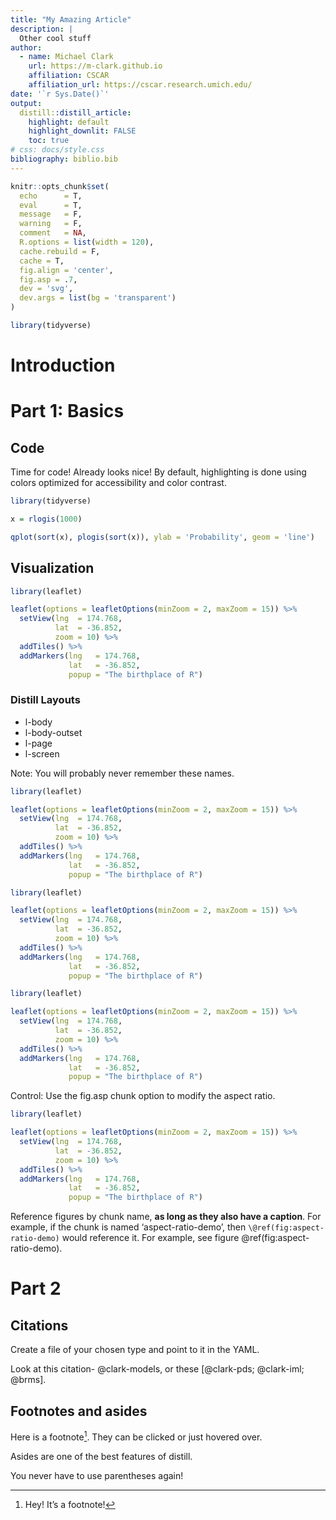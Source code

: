```yaml
---
title: "My Amazing Article"
description: |
  Other cool stuff
author:
  - name: Michael Clark
    url: https://m-clark.github.io
    affiliation: CSCAR
    affiliation_url: https://cscar.research.umich.edu/
date: '`r Sys.Date()`'
output:
  distill::distill_article:
    highlight: default
    highlight_downlit: FALSE
    toc: true
# css: docs/style.css
bibliography: biblio.bib
---
```


```r
knitr::opts_chunk$set(
  echo      = T, 
  eval      = T, 
  message   = F, 
  warning   = F, 
  comment   = NA,
  R.options = list(width = 120),
  cache.rebuild = F,
  cache = T,
  fig.align = 'center',
  fig.asp = .7,
  dev = 'svg',
  dev.args = list(bg = 'transparent')
)

library(tidyverse)
```


# Introduction


# Part 1: Basics

## Code

Time for code!  Already looks nice! By default, highlighting is done using colors optimized for accessibility and color contrast.

```r
library(tidyverse)

x = rlogis(1000)

qplot(sort(x), plogis(sort(x)), ylab = 'Probability', geom = 'line')
```

## Visualization


```r
library(leaflet)

leaflet(options = leafletOptions(minZoom = 2, maxZoom = 15)) %>%
  setView(lng  = 174.768,
          lat  = -36.852,
          zoom = 10) %>%
  addTiles() %>%
  addMarkers(lng   = 174.768,
             lat   = -36.852,
             popup = "The birthplace of R")
```

### Distill Layouts

- l-body
- l-body-outset
- l-page
- l-screen


Note: You will probably never remember these names.



```r
library(leaflet)

leaflet(options = leafletOptions(minZoom = 2, maxZoom = 15)) %>%
  setView(lng  = 174.768,
          lat  = -36.852,
          zoom = 10) %>%
  addTiles() %>%
  addMarkers(lng   = 174.768,
             lat   = -36.852,
             popup = "The birthplace of R")
```
```r
library(leaflet)

leaflet(options = leafletOptions(minZoom = 2, maxZoom = 15)) %>%
  setView(lng  = 174.768,
          lat  = -36.852,
          zoom = 10) %>%
  addTiles() %>%
  addMarkers(lng   = 174.768,
             lat   = -36.852,
             popup = "The birthplace of R")
```
```r
library(leaflet)

leaflet(options = leafletOptions(minZoom = 2, maxZoom = 15)) %>%
  setView(lng  = 174.768,
          lat  = -36.852,
          zoom = 10) %>%
  addTiles() %>%
  addMarkers(lng   = 174.768,
             lat   = -36.852,
             popup = "The birthplace of R")
```



Control: Use the fig.asp chunk option to modify the aspect ratio.

```r
library(leaflet)

leaflet(options = leafletOptions(minZoom = 2, maxZoom = 15)) %>%
  setView(lng  = 174.768,
          lat  = -36.852,
          zoom = 10) %>%
  addTiles() %>%
  addMarkers(lng   = 174.768,
             lat   = -36.852,
             popup = "The birthplace of R")
```


Reference figures by chunk name, **as long as they also have a caption**.  For example, if the chunk is named 'aspect-ratio-demo', then `\@ref(fig:aspect-ratio-demo)` would reference it. For example, see figure \@ref(fig:aspect-ratio-demo).

# Part 2

## Citations

Create a file of your chosen type and point to it in the YAML.

Look at this citation- @clark-models, or these [@clark-pds; @clark-iml; @brms].

## Footnotes and asides

Here is a footnote[^footnote].  They can be clicked or just hovered over.

Asides are one of the best features of distill.

<aside> You never have to use parentheses again!</aside>





[^footnote]: Hey! It's a footnote!




